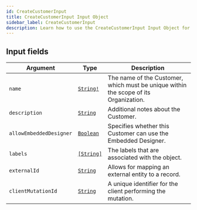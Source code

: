 ```yaml
---
id: CreateCustomerInput
title: CreateCustomerInput Input Object
sidebar_label: CreateCustomerInput
description: Learn how to use the CreateCustomerInput Input Object for 's API.
---
```


## Input fields

| Argument                | Type                                       | Description                                                                          |
| ----------------------- | ------------------------------------------ | ------------------------------------------------------------------------------------ |
| `name`                  | [`String!`](api/schema/scalar/String.mdx)  | The name of the Customer, which must be unique within the scope of its Organization. |
| `description`           | [`String`](api/schema/scalar/String.mdx)   | Additional notes about the Customer.                                                 |
| `allowEmbeddedDesigner` | [`Boolean`](api/schema/scalar/Boolean.mdx) | Specifies whether this Customer can use the Embedded Designer.                       |
| `labels`                | [`[String]`](api/schema/scalar/String.mdx) | The labels that are associated with the object.                                      |
| `externalId`            | [`String`](api/schema/scalar/String.mdx)   | Allows for mapping an external entity to a  record.                         |
| `clientMutationId`      | [`String`](api/schema/scalar/String.mdx)   | A unique identifier for the client performing the mutation.                          |
